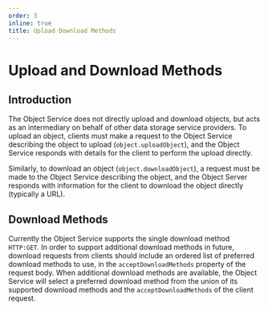 ```yaml
---
order: 3
inline: true
title: Upload Download Methods
---
```

# Upload and Download Methods

## Introduction

The Object Service does not directly upload and download objects, but acts as an
intermediary on behalf of other data storage service providers. To upload an
object, clients must make a request to the Object Service describing the object
to upload (`object.uploadObject`), and the Object Service responds with details
for the client to perform the upload directly.

Similarly, to download an object (`object.downloadObject`), a request must be
made to the Object Service describing the object, and the Object Server responds
with information for the client to download the object directly (typically a
URL).

## Download Methods

Currently the Object Service supports the single download method `HTTP:GET`. In
order to support additional download methods in future, download requests from
clients should include an ordered list of preferred download methods to use, in
the `acceptDownloadMethods` property of the request body. When additional
download methods are available, the Object Service will select a preferred
download method from the union of its supported download methods and the
`acceptDownloadMethods` of the client request.
